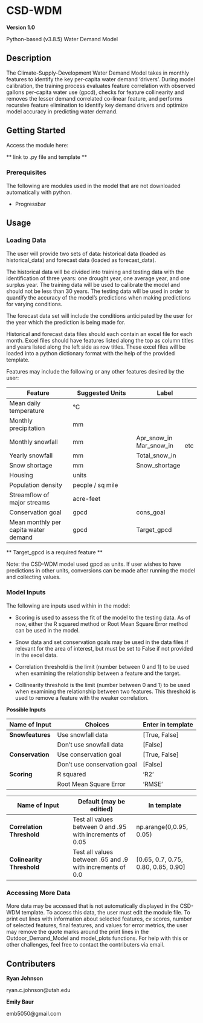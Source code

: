 # CSD-WDM 

**Version 1.0**

Python-based (v3.8.5) Water Demand Model

## Description

The Climate-Supply-Development Water Demand Model takes in monthly features to identify the key per-capita water demand 'drivers'. During model calibration, the training process evaluates feature correlation with observed gallons per-capita water use (gpcd), checks for feature collinearity and removes the lesser demand correlated co-linear feature, and performs recursive feature elimination to identify key demand drivers and optimize model accuracy in predicting water demand.

## Getting Started

Access the module here:

** link to .py file and template **

### Prerequisites

The following are modules used in the model that are not downloaded automatically with python.

* Progressbar

## Usage

### Loading Data

The user will provide two sets of data: historical data (loaded as historical_data) and forecast data (loaded as forecast_data).

The historical data will be divided into training and testing data with the identification of three years: one drought year, one average year, and one surplus year. The training data will be used to calibrate the model and should not be less than 30 years. The testing data will be used in order to quantify the accuracy of the model's predictions when making predictions for varying conditions.

The forecast data set will include the conditions anticipated by the user for the year which the prediction is being made for.

Historical and forecast data files should each contain an excel file for each month. Excel files should have features listed along the top as column titles and years listed along the left side as row titles. These excel files will be loaded into a python dictionary format with the help of the provided template.

Features may include the following or any other features desired by the user:

| Feature | Suggested Units | Label |
| --- | --- | --- |
| Mean daily temperature | °C |
| Monthly precipitation | mm | 
| Monthly snowfall | mm |  Apr_snow_in &nbsp;&nbsp;&nbsp;&nbsp;&nbsp; Mar_snow_in &nbsp;&nbsp;&nbsp;&nbsp;&nbsp; etc |
| Yearly snowfall | mm | Total_snow_in |
| Snow shortage | mm | Snow_shortage |  
| Housing | units | 
| Population density | people / sq mile |
| Streamflow of major streams | acre-feet |
| Conservation goal | gpcd | cons_goal |
| Mean monthly per capita water demand | gpcd | Target_gpcd |

**  Target_gpcd is a required feature ** 

Note: the CSD-WDM model used gpcd as units. If user wishes to have predictions in other units, conversions can be made after running the model and collecting values.

### Model Inputs

The following are inputs used within in the model:

* Scoring is used to assess the fit of the model to the testing data. As of now, either the R squared method or Root Mean Square Error method can be used in the model.

* Snow data and set conservation goals may be used in the data files if relevant for the area of interest, but must be set to False if not provided in the excel data.

* Correlation threshold is the limit (number between 0 and 1) to be used when examining the relationship between a feature and the target.

* Collinearity threshold is the limit (number between 0 and 1) to be used when examining the relationship between two features. This threshold is used to remove a feature with the weaker correlation. 

**Possible Inputs**

| Name of Input | Choices | Enter in template |
| --- | --- | --- |
| **Snowfeatures** | Use snowfall data | [True, False] |
| | Don't use snowfall data | [False] |
| **Conservation** | Use conservation goal | [True, False] |
| | Don't use conservation goal | [False] |
| **Scoring** | R squared | 'R2' |
| | Root Mean Square Error | 'RMSE' |

| Name of Input | Default (may be editied) | In template |
| --- | --- | --- |
| **Correlation Threshold** | Test all values between 0 and .95 with increments of 0.05 | np.arange(0,0.95, 0.05) |
| **Colinearity Threshold** | Test all values between .65 and .9 with increments of 0.0 | [0.65, 0.7, 0.75, 0.80, 0.85, 0.90] |

### Accessing More Data

More data may be accessed that is not automatically displayed in the CSD-WDM template. To access this data, the user must edit the module file. To print out lines with information about selected features, cv scores, number of selected features, final features, and values for error metrics, the user may remove the quote marks around the print lines in the Outdoor_Demand_Model and model_plots functions. For help with this or other challenges, feel free to contact the contributers via email.

## Contributers

**Ryan Johnson**

ryan.c.johnson@utah.edu

**Emily Baur**

emb5050@gmail.com